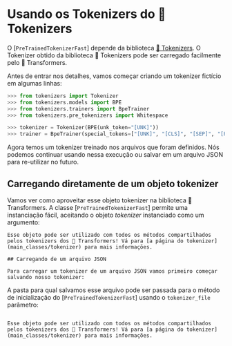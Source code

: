 <!--Copyright 2020 The HuggingFace Team. All rights reserved.

Licensed under the Apache License, Version 2.0 (the "License"); you may not use this file except in compliance with
the License. You may obtain a copy of the License at

http://www.apache.org/licenses/LICENSE-2.0

Unless required by applicable law or agreed to in writing, software distributed under the License is distributed on
an "AS IS" BASIS, WITHOUT WARRANTIES OR CONDITIONS OF ANY KIND, either express or implied. See the License for the
specific language governing permissions and limitations under the License.
-->

# Usando os Tokenizers do 🤗 Tokenizers

O [`PreTrainedTokenizerFast`] depende da biblioteca [🤗 Tokenizers](https://huggingface.co/docs/tokenizers). O Tokenizer obtido da biblioteca 🤗 Tokenizers pode ser carregado facilmente pelo 🤗 Transformers.

Antes de entrar nos detalhes, vamos começar criando um tokenizer fictício em algumas linhas:

```python
>>> from tokenizers import Tokenizer
>>> from tokenizers.models import BPE
>>> from tokenizers.trainers import BpeTrainer
>>> from tokenizers.pre_tokenizers import Whitespace

>>> tokenizer = Tokenizer(BPE(unk_token="[UNK]"))
>>> trainer = BpeTrainer(special_tokens=["[UNK]", "[CLS]", "[SEP]", "[PAD]", "[MASK]"])
```

Agora temos um tokenizer treinado nos arquivos que foram definidos. Nós podemos continuar usando nessa execução ou salvar em um arquivo JSON para re-utilizar no futuro.

## Carregando diretamente de um objeto tokenizer

Vamos ver como aproveitar esse objeto tokenizer na biblioteca 🤗 Transformers. A classe [`PreTrainedTokenizerFast`] permite uma instanciação fácil, aceitando o objeto *tokenizer* instanciado como um argumento:

``````
Esse objeto pode ser utilizado com todos os métodos compartilhados pelos tokenizers dos 🤗 Transformers! Vá para [a página do tokenizer](main_classes/tokenizer) para mais informações.

## Carregando de um arquivo JSON

Para carregar um tokenizer de um arquivo JSON vamos primeiro começar salvando nosso tokenizer:

``````

A pasta para qual salvamos esse arquivo pode ser passada para o método de inicialização do [`PreTrainedTokenizerFast`] usando o `tokenizer_file` parâmetro:

``````

Esse objeto pode ser utilizado com todos os métodos compartilhados pelos tokenizers dos 🤗 Transformers! Vá para [a página do tokenizer](main_classes/tokenizer) para mais informações.
